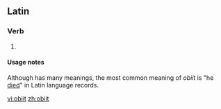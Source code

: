 ==Latin==

===Verb===
{{la-verb-form|obiit}}

# {{conjugation of|obeo|obeō|3|s|perf|act|ind|lang=la}}

====Usage notes====
Although {{term|obeo|obeō|lang=la}} has many meanings, the most common meaning of ''obiit'' is "he [[die]]d" in Latin language records. 

[[vi:obiit]]
[[zh:obiit]]